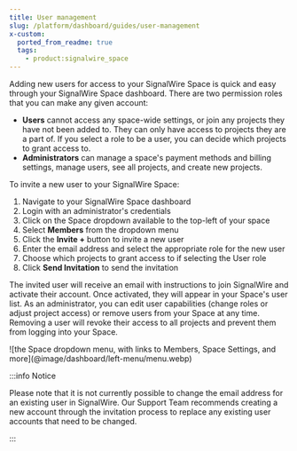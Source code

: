 ```yaml
---
title: User management
slug: /platform/dashboard/guides/user-management
x-custom:
  ported_from_readme: true
  tags:
    - product:signalwire_space
---
```


Adding new users for access to your SignalWire Space is quick and easy through your SignalWire Space dashboard. 
There are two permission roles that you can make any given account:

- **Users** cannot access any space-wide settings, or join any projects they have not been added to. 
They can only have access to projects they are a part of. If you select a role to be a user, you can decide which projects to grant access to.
- **Administrators** can manage a space's payment methods and billing settings, manage users, see all projects, and create new projects.

To invite a new user to your SignalWire Space:

1. Navigate to your SignalWire Space dashboard
2. Login with an administrator's credentials
3. Click on the Space dropdown available to the top-left of your space
4. Select **Members** from the dropdown menu
5. Click the **Invite +** button to invite a new user
6. Enter the email address and select the appropriate role for the new user
7. Choose which projects to grant access to if selecting the User role
8. Click **Send Invitation** to send the invitation

The invited user will receive an email with instructions to join SignalWire and activate their account. 
Once activated, they will appear in your Space's user list. 
As an administrator, you can edit user capabilities (change roles or adjust project access) or remove users from your Space at any time. 
Removing a user will revoke their access to all projects and prevent them from logging into your Space.

<Frame>
![the Space dropdown menu, with links to Members, Space Settings, and more](@image/dashboard/left-menu/menu.webp)
</Frame>

:::info Notice

Please note that it is not currently possible to change the email address for an existing user in SignalWire. 
Our Support Team recommends creating a new account through the invitation process to replace any existing user accounts that need to be changed.

:::

